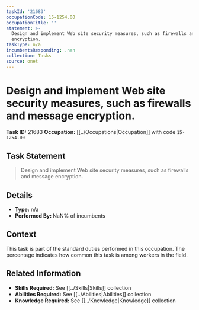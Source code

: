 ```yaml
---
taskId: '21683'
occupationCode: 15-1254.00
occupationTitle: ''
statement: >-
  Design and implement Web site security measures, such as firewalls and message
  encryption.
taskType: n/a
incumbentsResponding: .nan
collection: Tasks
source: onet
---
```

# Design and implement Web site security measures, such as firewalls and message encryption.

**Task ID:** 21683
**Occupation:** [[../Occupations|Occupation]] with code `15-1254.00`

## Task Statement

> Design and implement Web site security measures, such as firewalls and message encryption.

## Details

- **Type:** n/a
- **Performed By:** NaN% of incumbents

## Context

This task is part of the standard duties performed in this occupation. The percentage indicates how common this task is among workers in the field.

## Related Information

- **Skills Required:** See [[../Skills|Skills]] collection
- **Abilities Required:** See [[../Abilities|Abilities]] collection
- **Knowledge Required:** See [[../Knowledge|Knowledge]] collection
